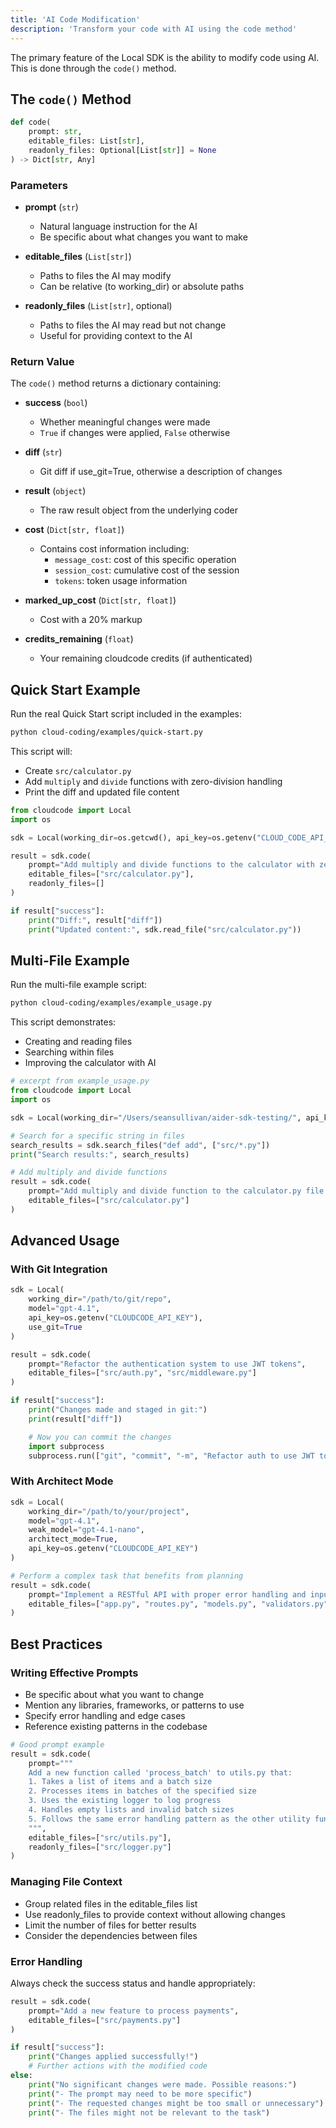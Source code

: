 ```yaml
---
title: 'AI Code Modification'
description: 'Transform your code with AI using the code method'
---
```


The primary feature of the Local SDK is the ability to modify code using AI. This is done through the `code()` method.

## The `code()` Method

```python
def code(
    prompt: str,
    editable_files: List[str],
    readonly_files: Optional[List[str]] = None
) -> Dict[str, Any]
```

### Parameters

- **prompt** (`str`)
  - Natural language instruction for the AI
  - Be specific about what changes you want to make

- **editable_files** (`List[str]`)
  - Paths to files the AI may modify
  - Can be relative (to working_dir) or absolute paths

- **readonly_files** (`List[str]`, optional)
  - Paths to files the AI may read but not change
  - Useful for providing context to the AI

### Return Value

The `code()` method returns a dictionary containing:

- **success** (`bool`)
  - Whether meaningful changes were made
  - `True` if changes were applied, `False` otherwise

- **diff** (`str`)
  - Git diff if use_git=True, otherwise a description of changes

- **result** (`object`)
  - The raw result object from the underlying coder

- **cost** (`Dict[str, float]`)
  - Contains cost information including:
    - `message_cost`: cost of this specific operation
    - `session_cost`: cumulative cost of the session
    - `tokens`: token usage information

- **marked_up_cost** (`Dict[str, float]`)
  - Cost with a 20% markup

- **credits_remaining** (`float`)
  - Your remaining cloudcode credits (if authenticated)

## Quick Start Example

Run the real Quick Start script included in the examples:

```bash
python cloud-coding/examples/quick-start.py
```

This script will:
- Create `src/calculator.py`
- Add `multiply` and `divide` functions with zero-division handling
- Print the diff and updated file content

```python
from cloudcode import Local
import os

sdk = Local(working_dir=os.getcwd(), api_key=os.getenv("CLOUD_CODE_API_KEY"))

result = sdk.code(
    prompt="Add multiply and divide functions to the calculator with zero-division handling.",
    editable_files=["src/calculator.py"],
    readonly_files=[]
)

if result["success"]:
    print("Diff:", result["diff"])
    print("Updated content:", sdk.read_file("src/calculator.py"))
```

## Multi-File Example

Run the multi-file example script:

```bash
python cloud-coding/examples/example_usage.py
```

This script demonstrates:
- Creating and reading files
- Searching within files
- Improving the calculator with AI

```python
# excerpt from example_usage.py
from cloudcode import Local
import os

sdk = Local(working_dir="/Users/seansullivan/aider-sdk-testing/", api_key=os.getenv("CLOUD_CODE_API_KEY"))

# Search for a specific string in files
search_results = sdk.search_files("def add", ["src/*.py"])
print("Search results:", search_results)

# Add multiply and divide functions
result = sdk.code(
    prompt="Add multiply and divide function to the calculator.py file. Make sure to handle division by zero in the divide function.",
    editable_files=["src/calculator.py"]
)
```

## Advanced Usage

### With Git Integration

```python
sdk = Local(
    working_dir="/path/to/git/repo",
    model="gpt-4.1",
    api_key=os.getenv("CLOUDCODE_API_KEY"),
    use_git=True
)

result = sdk.code(
    prompt="Refactor the authentication system to use JWT tokens",
    editable_files=["src/auth.py", "src/middleware.py"]
)

if result["success"]:
    print("Changes made and staged in git:")
    print(result["diff"])

    # Now you can commit the changes
    import subprocess
    subprocess.run(["git", "commit", "-m", "Refactor auth to use JWT tokens"])
```

### With Architect Mode

```python
sdk = Local(
    working_dir="/path/to/your/project",
    model="gpt-4.1",
    weak_model="gpt-4.1-nano",
    architect_mode=True,
    api_key=os.getenv("CLOUDCODE_API_KEY")
)

# Perform a complex task that benefits from planning
result = sdk.code(
    prompt="Implement a RESTful API with proper error handling and input validation",
    editable_files=["app.py", "routes.py", "models.py", "validators.py"]
)
```

## Best Practices

### Writing Effective Prompts

- Be specific about what you want to change
- Mention any libraries, frameworks, or patterns to use
- Specify error handling and edge cases
- Reference existing patterns in the codebase

```python
# Good prompt example
result = sdk.code(
    prompt="""
    Add a new function called 'process_batch' to utils.py that:
    1. Takes a list of items and a batch size
    2. Processes items in batches of the specified size
    3. Uses the existing logger to log progress
    4. Handles empty lists and invalid batch sizes
    5. Follows the same error handling pattern as the other utility functions
    """,
    editable_files=["src/utils.py"],
    readonly_files=["src/logger.py"]
)
```

### Managing File Context

- Group related files in the editable_files list
- Use readonly_files to provide context without allowing changes
- Limit the number of files for better results
- Consider the dependencies between files

### Error Handling

Always check the success status and handle appropriately:

```python
result = sdk.code(
    prompt="Add a new feature to process payments",
    editable_files=["src/payments.py"]
)

if result["success"]:
    print("Changes applied successfully!")
    # Further actions with the modified code
else:
    print("No significant changes were made. Possible reasons:")
    print("- The prompt may need to be more specific")
    print("- The requested changes might be too small or unnecessary")
    print("- The files might not be relevant to the task")
```